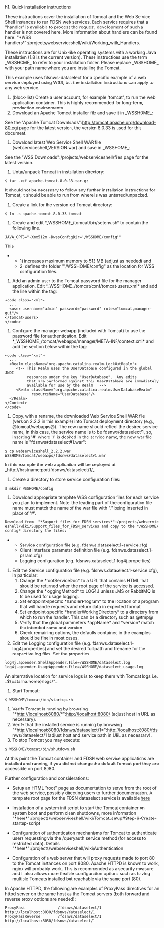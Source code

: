 h1. Quick installation instructions

These instructions cover the installation of Tomcat and the Web Service Shell instances to run FDSN web services.  Each service requires that a "handler" is available to process the request, development of such a handler is not covered here.  More information about handlers can be found here: "*WSS handlers*":/projects/webserviceshell/wiki/Working_with_Handlers.

These instructions are for Unix-like operating systems with a working Java installation (1.8 is the current version).  These instructions use the term _WSSHOME_ to refer to your installation folder.  Please replace _WSSHOME_ with your path name where you are installing the Tomcat.

This example uses fdsnws-dataselect for a specific example of a web service deployed using WSS, but the installation instructions can apply to any web service.

#(block-list) Create a user account, for example 'tomcat', to run the web application container.  This is highly recommended for long-term, production environments.
# Download an Apache Tomcat installer file and save it in _WSSHOME_:
See the "Apache Tomcat Downloads":http://tomcat.apache.org/download-80.cgi page for the latest version, the version 8.0.33 is used for this document.
# Download latest Web Service Shell WAR file (webserviceshell_VERSION.war) and save in _WSSHOME_: 
See the "WSS Downloads":/projects/webserviceshell/files page for the latest version.
# Untar/unpack Tomcat in installation directory:
<pre>
$ tar -xzf apache-tomcat-8.0.33.tar.gz
</pre>
It should not be necessary to follow any further installation instructions for Tomcat, it should be able to run from where is was untarred/unpacked.
# Create a link for the version-ed Tomcat directory:
<pre>
$ ln -s apache-tomcat-8.0.33 tomcat
</pre>
# Create and edit *_WSSHOME_/tomcat/bin/setenv.sh* to contain the following line.
<pre>JAVA_OPTS="-Xmx512m -DwssConfigDir='/WSSHOME/config'"</pre>
This 
** 1) increases maximum memory to 512 MB (adjust as needed) and
** 2) defines the folder "'/WSSHOME/config" as the location for WSS configuration files.
# Add an admin user to the Tomcat password file for the manager application.  Edit *_WSSHOME_/tomcat/conf/tomcat-users.xml* and add the <user> line within the <tomcat-users> tag:
<pre><code class="xml">
  ...
  <user username="admin" password="password" roles="tomcat,manager-gui"/>
</tomcat-users>
</code></pre>
# Configure the manager webapp (included with Tomcat) to use the password file for authentication.  Edit *_WSSHOME_/tomcat/webapps/manager/META-INF/context.xml* and add the <Realm> section below within the <Context> tag:
<pre><code class="xml">
  ...
  <Realm className="org.apache.catalina.realm.LockOutRealm">
     <!-- This Realm uses the UserDatabase configured in the global JNDI
          resources under the key "UserDatabase".  Any edits
          that are performed against this UserDatabase are immediately
          available for use by the Realm.  -->
     <Realm className="org.apache.catalina.realm.UserDatabaseRealm"
            resourceName="UserDatabase"/>
  </Realm>
</Context>
</code></pre>
# Copy, with a rename, the downloaded Web Service Shell WAR file (version 2.2.2 in this example) into Tomcat deployment directory (e.g., @tomcat/webapps@). The new name should reflect the desired service name, in this case, the service name is to be fdsnws/dataselect/1, so, inserting '#' where '/' is desired in the service name, the new war file name is "fdsnws#dataselect#1.war":
<pre>
$ cp webserviceshell_2.2.2.war WSSHOME/tomcat/webapps/fdsnws#dataselect#1.war
</pre>
In this example the web application will be deployed at _http://hostname:port/fdsnws/dataselect/1/_.  
# Create a directory to store service configuration files:
<pre>
$ mkdir WSSHOME/config
</pre>
# Download appropriate template WSS configuration files for each service you plan to implement. Note: the leading part of the configuration file name must match the name of the war file with "." being inserted in place of '#'.
 Download from  "*Support files for FDSN services*":/projects/webserviceshell/wiki/Support_files_for_FDSN_services and copy to the */WSSHOME/config* directory the files:
** Service configuration file (e.g. fdsnws.dataselect.1-service.cfg)
** Client interface parameter definition file (e.g. fdsnws.dataselect.1-param.cfg)
** Logging configuration (e.g. fdsnws.dataselect.1-log4j.properties)
# Edit the Service configuration file (e.g. fdsnws.dataselect.1-service.cfg), in particular:
## Change the *rootServiceDoc* to a URL that contains HTML that should be returned when the root page of the service is accessed.
## Change the *loggingMethod* to LOG4J unless JMS or RabbitMQ is to be used for usage logging.
## Set endpoint-specific *handlerProgram* to the location of a program that will handle requests and return data in expected format.
## Set endpoint-specific *handlerWorkingDirectory* to a directory from which to run the handler. This can be a directory such as @/tmp@
## Verify that the global parameters *appName* and *version* match the intended name and version
## Check remaining options, the defaults contained in the examples should be fine in most cases.
# Edit the Logging configuration file (e.g. fdsnws.dataselect.1-log4j.properties) and set the desired full path and filename for the respective log files. Set the properties
<pre>
log4j.appender.ShellAppender.File=/WSSHOME/dataselect.log
log4j.appender.UsageAppender.File=/WSSHOME/dataselect_usage.log
</pre>
An alternative location for service logs is to keep them with Tomcat logs i.e. _${catalina.home}/logs/"_
# Start Tomcat:
<pre>
$ WSSHOME/tomcat/bin/startup.sh
</pre>
# Verify Tomcat is running by browsing "*http://localhost:8080/*":http://localhost:8080/ (adjust host in URL as necessary).
# Verify that the installed service is running by browsing "*http://localhost:8080/fdsnws/dataselect/1*":http://localhost:8080/fdsnws/dataselect/1 (adjust host and service path in URL as necessary).
# To stop Tomcat you may execute:
<pre>
$ WSSHOME/tomcat/bin/shutdown.sh
</pre>

At this point the Tomcat container and FDSN web service applications are installed and running, if you did not change the default Tomcat port they are accessible on port 8080.

Further configuration and considerations:

* Setup an HTML "root" page as documentation to serve from the root of the web service, possibly directing users to further documentation.  A template root page for the FDSN dataselect service is available [[Sample_Configuration_Files_for_FDSN_services|here]]

* Installation of a system init script to start the Tomcat container on system boot and perform clean shutdowns, more information "*here*":/projects/webserviceshell/wiki/Tomcat_setup#Step-6-Create-startup-script

* Configuration of authentication mechanisms for Tomcat to authenticate users requesting via the /queryauth service method (for access to restricted data). Details "*here*":/projects/webserviceshell/wiki/Authentication

* Configuration of a web server that will proxy requests made to port 80 to the Tomcat instances on port 8080.  Apache HTTPD is known to work, nginx will probably work.  This is recommended as a security measure and it also allows more flexible configuration options such as having multiple Tomcats installed but reachable via the same port (80).
In Apache HTTPD, the following are examples of ProxyPass directives for an httpd server on the same host as the Tomcat servers (both forward and reverse proxy options are needed):
<pre>
ProxyPass               /fdsnws/dataselect/1 http://localhost:8080/fdsnws/dataselect/1
ProxyPassReverse        /fdsnws/dataselect/1 http://localhost:8080/fdsnws/dataselect/1
</pre>